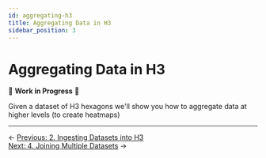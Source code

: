 ```yaml
---
id: aggregating-h3
title: Aggregating Data in H3
sidebar_position: 3
---
```


# Aggregating Data in H3

🚧 **Work in Progress** 🚧

Given a dataset of H3 hexagons we'll show you how to aggregate data at higher levels (to create heatmaps)

---

<div style={{ display: 'flex', justifyContent: 'space-between' }}>
  <div>← <a href="/deep-dives/hex/ingesting-h3">Previous: 2. Ingesting Datasets into H3</a></div>
  <div><a href="/deep-dives/hex/joining-h3">Next: 4. Joining Multiple Datasets</a> →</div>
</div> 